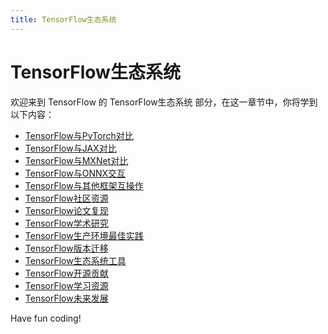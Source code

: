 ```yaml
---
title: TensorFlow生态系统
---
```


# TensorFlow生态系统

欢迎来到 TensorFlow 的 TensorFlow生态系统 部分，在这一章节中，你将学到以下内容：

- [TensorFlow与PyTorch对比](./0-comparison-between-tensorflow-and-pytorch.mdx)
- [TensorFlow与JAX对比](./1-comparison-between-tensorflow-and-jax.mdx)
- [TensorFlow与MXNet对比](./2-comparison-between-tensorflow-and-mxnet.mdx)
- [TensorFlow与ONNX交互](./3-interaction-between-tensorflow-and-onnx.mdx)
- [TensorFlow与其他框架互操作](./4-tensorflow-interoperates-with-other-frameworks.mdx)
- [TensorFlow社区资源](./5-tensorflow-community-resources.mdx)
- [TensorFlow论文复现](./6-tensorflow-paper-reproduction.mdx)
- [TensorFlow学术研究](./7-tensorflow-academic-research.mdx)
- [TensorFlow生产环境最佳实践](./8-best-practices-for-tensorflow-production-environment.mdx)
- [TensorFlow版本迁移](./9-tensorflow-version-migration.mdx)
- [TensorFlow生态系统工具](./10-tensorflow-ecosystem-tools.mdx)
- [TensorFlow开源贡献](./11-tensorflow-open-source-contribution.mdx)
- [TensorFlow学习资源](./12-tensorflow-learning-resources.mdx)
- [TensorFlow未来发展](./13-tensorflow-future-development.mdx)

Have fun coding!